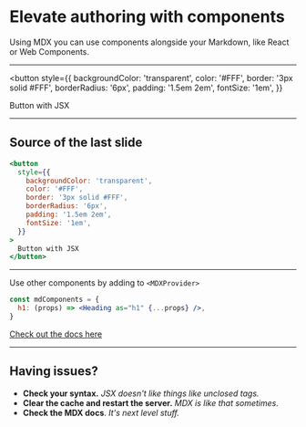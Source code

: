 <SlidePage>


# Elevate authoring with components

Using MDX you can use components alongside your Markdown, like React or Web Components.

---

<button
  style={{
    backgroundColor: 'transparent',
    color: '#FFF',
    border: '3px solid #FFF',
    borderRadius: '6px',
    padding: '1.5em 2em',
    fontSize: '1em',
  }}
>
  Button with JSX
</button>

---

## Source of the last slide

```jsx
<button
  style={{
    backgroundColor: 'transparent',
    color: '#FFF',
    border: '3px solid #FFF',
    borderRadius: '6px',
    padding: '1.5em 2em',
    fontSize: '1em',
  }}
>
  Button with JSX
</button>
```

---

Use other components by adding to `<MDXProvider>`

```jsx
const mdComponents = {
  h1: (props) => <Heading as="h1" {...props} />,
}
```

[Check out the docs here](https://mdxjs.com/getting-started#mdxprovider)

---

## Having issues?

- **Check your syntax.** _JSX doesn't like things like unclosed tags._
- **Clear the cache and restart the server.** _MDX is like that sometimes._
- **Check the MDX docs**. _It's next level stuff._

</SlidePage>

